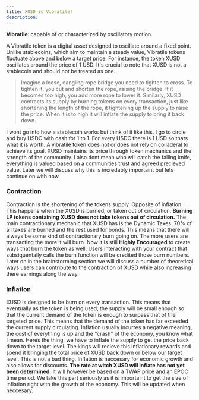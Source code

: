 ```yaml
---
title: XUSD is Vibratile!
description: 
---
```




 **Vibratile**:   capable of or characterized by oscillatory motion.


A Vibratile token is a digital asset designed to oscillate around a fixed point. Unlike stablecoins, which aim to maintain a steady value, Vibratile tokens fluctuate above and below a target price. For instance, the token XUSD oscillates around the price of 1 USD. It's crucial to note that XUSD is not a stablecoin and should not be treated as one.



> Imagine a loose, dangling rope bridge you need to tighten to cross. To tighten it, you cut and shorten the rope, raising the bridge. If it becomes too high, you add more rope to lower it. Similarly, XUSD contracts its supply by burning tokens on every transaction, just like shortening the length of the rope, it tightening up the supply to raise the price. When it is to high it will inflate the supply to bring it back down.

I wont go into how a stablecoin works but think of it like this. I go to circle and buy USDC with cash for 1 to 1. For every USDC there is 1 USD so thats what it is worth. 
A vibratile token does not or does not rely on colladeral to achieve its goal. XUSD maintains its price through token mechanics and the strength of the community.
I also dont mean who will catch the falling knife, everything is valued based on a communities trust 
and agreed precieved value. Later we will discuss why this is incredably importaint but lets continue on with how. 

### Contraction

Contraction is the shortening of the tokens supply. Opposite of inflation. This happens when the XUSD is burned, or taken out of circulation. **Burning LP tokens containing XUSD does not take tokens out of circulation.**
The main contractionary mechanic that XUSD has is the Dynamic Taxes. 70% of all taxes are burned and the rest used for bonds. 
This means that there will always be some kind of contractionary burn going on. The more users are transacting the more it will burn. 
Now it is still **Highly Encouraged** to create ways that burn the token as well. Users interacting with your contract that subsiquentally calls the burn function will be credited those burn numbers. 
Later on in the brainstorming section we will discuss a number of theoretical ways users can contribute to the contraction of XUSD while also increasing there earnings along the way.

### Inflation 

XUSD is designed to be burn on every transaction. This means that eventually as the token is being used, the supply will be small enough so that the current demand of the token is 
enough to surpass that of the targeted price. This means that the demand of the token has far exceeded the current supply circulating. Inflation usually incurres a negative meaning,
the cost of everything is up and the "crash" of the economy, you know what I mean. Heres the thing, we have to inflate the supply to get the price back down to the target level. The kings will recieve this inflationary rewards
and spend it bringing the total price of XUSD back down or below our target level. This is not a bad thing. Inflation is neccesary for economic growth and also allows for discounts. **The rate at witch XUSD will inflate has not yet been determined.**
It will however be based on a TWAP price and an EPOC time period. We take this part seriously as it is importaint to get the size of inflation right with the growth of the economy. This will be updated when neccesary. 
